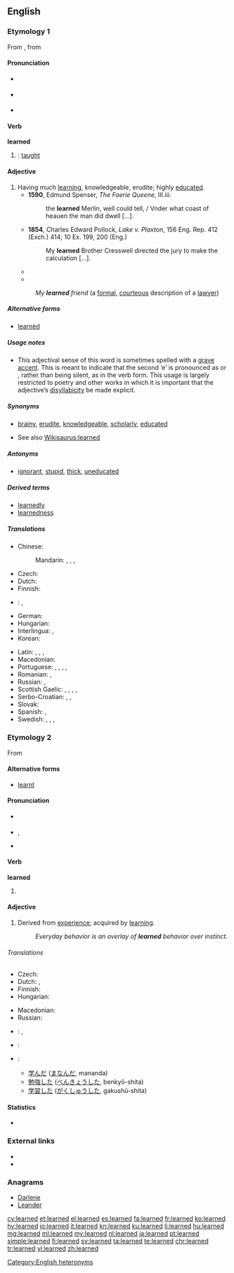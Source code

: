 ==English==

===Etymology 1===
From {{etyl|enm|en}} {{term|lerned|lang=enm}}, from {{etyl|ang|en}} {{term|læran||lang=ang|to teach}}

====Pronunciation====
* {{a|RP}} {{IPA|/lɜːnd/|lang=en}} {{a|verb}}
* {{a|GenAm}} {{IPA|/lɝːnd/|lang=en}} {{a|verb}}
* {{a|RP}} {{IPA|/ˈlɜːn.ɛd/|lang=en}} {{a|adjective}}

====Verb====
'''learned'''

# {{context|US|lang=en}} {{en-past of|learn}}: [[taught]]

====Adjective====
{{en-adj}}

# Having much [[learning]], knowledgeable, erudite; highly [[educated]].
#* '''1590''', Edmund Spenser, ''The Faerie Queene'', III.iii:
#*: the '''learned''' Merlin, well could tell, / Vnder what coast of heauen the man did dwell [...].
#* '''1854''', Charles Edward Pollock, ''Lake v. Plaxton'', 156 Eng. Rep. 412 (Exch.) 414; 10 Ex. 199, 200 (Eng.)
#*: My '''learned''' Brother Cresswell directed the jury to make the calculation [...].
#* {{quote-magazine
 |year=2011
 |month=Feb
 |author=Jess Lourey
 |coauthors=
 |title=A Pyramid Approach to Novel Writing
 |volume=124
 |issue=2
 |page=30-32
 |magazine=Writer
 |passage=The book opens with the Time Traveler dining with '''learned''' peers in late 1800s England, where he is trying to convince them that he has invented a time machine.
}}
#* {{quote-magazine
 |year=2011
 |month=Spring
 |author=Jill Lepore
 |coauthors=
 |title=How Longfellow Woke the Dead
 |volume=80
 |issue=2
 |page=33-46
 |magazine=American Scholar
 |passage=HENRY WADSWORTH LONGFELLOW used to be both the best-known poet in the English-speaking world and the most beloved, adored by the '''learned''' and the lowly ...
}}
#: ''My '''learned''' friend'' (a [[formal]], [[courteous]] description of a [[lawyer]])

=====Alternative forms=====
* [[learnèd]]

=====Usage notes=====
* This adjectival sense of this word is sometimes spelled with a [[grave accent]]. This is meant to indicate that the second ‘e’ is pronounced as {{IPAchar|/ɪ/}} or {{IPAchar|/ə/}}, rather than being silent, as in the verb form. This usage is largely restricted to poetry and other works in which it is important that the adjective’s [[disyllabicity]] be made explicit.

=====Synonyms=====
* {{sense|having much knowledge}} [[brainy]], [[erudite]], [[knowledgeable]], [[scholarly]], [[educated]]
* See also [[Wikisaurus:learned]]

=====Antonyms=====
* {{sense|having little knowledge}} [[ignorant]], [[stupid]], [[thick]], [[uneducated]]

=====Derived terms=====
{{rel-top|terms derived from learned (having much knowledge)}}
* [[learnedly]]
* [[learnedness]]
{{rel-bottom}}

=====Translations=====
{{trans-top|having much learning}}
* Chinese: 
*: Mandarin: {{t|cmn|博學|sc=Hani}}, {{t+|cmn|博学|tr=bóxué|sc=Hani}}, {{t+|cmn|有學問|sc=Hani}}, {{t|cmn|有学问|tr=yǒu xuéwèn|sc=Hani}}
* Czech: {{t|cs|učený|m}}
* Dutch: {{t+|nl|geleerd}}
* Finnish: {{t|fi|oppinut}}
* {{ttbc|fr}}: {{t+|fr|érudit}}, {{t+|fr|savant}}
* German: {{t+|de|gelehrt}}
* Hungarian: {{t+|hu|tanult}}
* Interlingua: {{t|ia|docte}}, {{t|ia|erudite}}
* Korean: {{t|ko|박식한|sc=Hang}}
{{trans-mid}}
* Latin: {{t|la|doctus}}, {{t|la|eruditus|m}}, {{t|la|doctus|m}}, {{t|la|litteratus|m}}
* Macedonian: {{t|mk|учен|m|tr=účen}}
* Portuguese: {{t+|pt|douto|m}}, {{t+|pt|erudito|m}}, {{t+|pt|instruído|m}}, {{t+|pt|sábio|m}}, {{t+|pt|culto|m}}
* Romanian: {{t+|ro|învățat|m|n}}, {{t+|ro|erudit|m}}
* Russian: {{t+|ru|учёный|tr=učónyj|sc=Cyrl}}, {{t+|ru|эрудированный|tr=erudírovannyj|sc=Cyrl}}
* Scottish Gaelic: {{t|gd|ionnsaichte}}, {{t|gd|foghlaimte}}, {{t|gd|iùlmhor}}, {{t|gd|sgoilearach}}, {{t|gd|fiosrach}}
* Serbo-Croatian: {{t|sh|naučen}}, {{t+|sh|učen}}, {{t+|sh|načitan}}
* Slovak: {{t|sk|učený|m}}
* Spanish: {{t+|es|erudito|m}}, {{t+|es|leído|m}}
* Swedish: {{t+|sv|bildad}}, {{t|sv|beläst}}, {{t+|sv|kultiverad}}, {{t+|sv|lärd}}
{{trans-bottom}}

===Etymology 2===
From {{etyl|ang|en}} {{term|leornian||lang=ang|to acquire knowledge}}

====Alternative forms====
* [[learnt]] {{qualifier|UK, Ireland, Canada, Australia and New Zealand; rarely used in American English}}

====Pronunciation====
* {{a|RP}} {{IPA|/lɜːnd/|lang=en}}
* {{a|US}} {{enPR|lûrnd}}, {{IPA|/lɝnd/|lang=en}}
* {{audio|en-us-learned.ogg|Audio (US)|lang=en}}

====Verb====
'''learned'''

# {{en-past of|learn}}

====Adjective====
{{en-adj}}

# Derived from [[experience]]; acquired by [[learn]]ing.
#: ''Everyday behavior is an overlay of '''learned''' behavior over instinct.''

======Translations======
{{trans-top|acquired by learning}}
* Czech: {{t|cs|naučený|m}}
* Dutch: {{t+|nl|geleerd}}, {{t+|nl|aangeleerd}}
* Finnish: {{t|fi|opittu}}
* Hungarian: {{t+|hu|tanult}}
{{trans-mid}}
* Macedonian: {{t|mk|научен|m|tr=náučen}}
* Russian: {{t+|ru|научный|tr=naúčnyj|sc=Cyrl}}
{{trans-bottom}}

{{checktrans-top}}
* {{ttbc|fr}}: {{t+|fr|enseigné}}, {{t+|fr|instruit}}
* {{ttbc|id}}: {{t+|id|ajar|alt=belajar}} <!-- was "[[ajar|belajar]]" - assumed inflected form or vocalised spelling; please verify if linking is acceptable. see [[User:Kephir/gadgets/xte#Translation_fixing]] -->
{{trans-mid}}
* {{ttbc|ja}}:
** [[学んだ]] ([[まなんだ]], mananda)
** [[勉強]]した ([[べんきょう]]した, benkyō-shita)
** [[学習]]した ([[がくしゅう]]した, gakushū-shita)
{{trans-bottom}}

====Statistics====
* {{rank|instead|giving|presence|657|learned|minutes|appear|thoughts}}

===External links===
* {{R:Webster 1913}}
* {{R:Century 1911}}

===Anagrams===
* [[Darlene#English|Darlene]]
* [[Leander#English|Leander]]

[[Category:English heteronyms]]

[[cy:learned]]
[[et:learned]]
[[el:learned]]
[[es:learned]]
[[fa:learned]]
[[fr:learned]]
[[ko:learned]]
[[hy:learned]]
[[io:learned]]
[[it:learned]]
[[kn:learned]]
[[ku:learned]]
[[li:learned]]
[[hu:learned]]
[[mg:learned]]
[[ml:learned]]
[[my:learned]]
[[nl:learned]]
[[ja:learned]]
[[pt:learned]]
[[simple:learned]]
[[fi:learned]]
[[sv:learned]]
[[ta:learned]]
[[te:learned]]
[[chr:learned]]
[[tr:learned]]
[[vi:learned]]
[[zh:learned]]